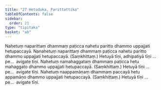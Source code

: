 ```yaml
---
title: "27 Hetuduka, Parittattika"
tableOfContents: false
sidebar:
  order: 21
type: "tipitaka"
basket: "ab"
---
```



<DynamicBreadcrumb />

<Division number="74">

<Paragraph number="177">
Nahetuṃ naparittaṃ dhammaṃ paṭicca nahetu paritto dhammo uppajjati hetupaccayā. Nanahetuṃ naparittaṃ dhammaṃ paṭicca nahetu paritto dhammo uppajjati hetupaccayā. (Saṃkhittaṃ.) Hetuyā tīṇi, adhipatiyā tīṇi …pe…  avigate tīṇi.
</Paragraph>

<Paragraph number="178">
Nahetuṃ namahaggataṃ dhammaṃ paṭicca hetu mahaggato dhammo uppajjati hetupaccayā. (Saṃkhittaṃ.) Hetuyā tīṇi …pe…  avigate tīṇi.
</Paragraph>

<Paragraph number="179">
Nahetuṃ naappamāṇaṃ dhammaṃ paccayā hetu appamāṇo dhammo uppajjati hetupaccayā. (Saṃkhittaṃ.) Hetuyā tīṇi …pe…  avigate tīṇi.
</Paragraph>
</Division>